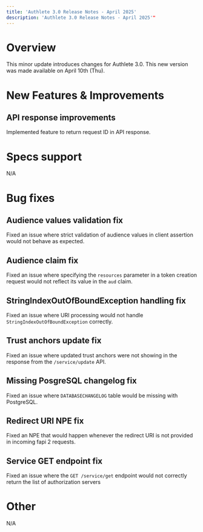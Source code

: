 ```yaml
---
title: 'Authlete 3.0 Release Notes - April 2025'
description: 'Authlete 3.0 Release Notes - April 2025'"
---
```


# Overview

This minor update introduces changes for Authlete 3.0.
This new version was made available on April 10th (Thu).

# New Features & Improvements

## API response improvements

Implemented feature to return request ID in API response.

# Specs support

N/A

# Bug fixes

## Audience values validation fix

Fixed an issue where strict validation of audience values in client assertion would not behave as expected.

## Audience claim fix

Fixed an issue where specifying the `resources` parameter in a token creation request would not reflect its value in the `aud` claim.

## StringIndexOutOfBoundException handling fix

Fixed an issue where URI processing would not handle `StringIndexOutOfBoundException` correctly.

## Trust anchors update fix

Fixed an issue where updated trust anchors were not showing in the response from the `/service/update` API.

## Missing PosgreSQL changelog fix

Fixed an issue where `DATABASECHANGELOG` table would be missing with PostgreSQL.

## Redirect URI NPE fix

Fixed an NPE that would happen whenever the redirect URI is not provided in incoming fapi 2 requests.

## Service GET endpoint fix

Fixed an issue where the `GET /service/get` endpoint would not correctly return the list of authorization servers

# Other

N/A

